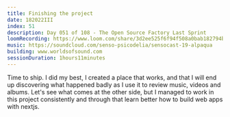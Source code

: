 ```yaml
---
title: Finishing the project
date: 182022III
index: 51
description: Day 051 of 108 - The Open Source Factory Last Sprint
loomRecording: https://www.loom.com/share/3d2ee525f6f94f508a0bab182794b15c
music: https://soundcloud.com/senso-psicodelia/sensocast-19-alpaqua
building: www.worldsofsound.com
sessionDuration: 1hours11minutes
---
```


Time to ship. I did my best, I created a place that works, and that I will end up discovering what happened badly as I use it to review music, videos and albums. Let's see what comes at the other side, but I managed to work in this project consistently and through that learn better how to build web apps with nextjs.
